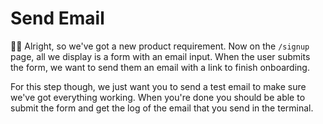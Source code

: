 # Send Email

<EpicVideo url="https://www.epicweb.dev/workshops/authentication-strategies-and-implementation/email/email-verification-flow" />

👨‍💼 Alright, so we've got a new product requirement. Now on the `/signup` page,
all we display is a form with an email input. When the user submits the form,
we want to send them an email with a link to finish onboarding.

For this step though, we just want you to send a test email to make sure we've
got everything working. When you're done you should be able to submit the form
and get the log of the email that you send in the terminal.
